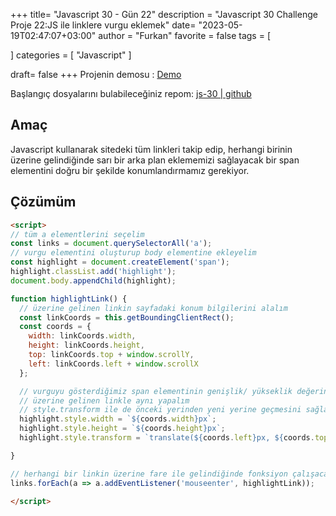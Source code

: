 +++
title= "Javascript 30 - Gün 22"
description = "Javascript 30 Challenge Proje 22:JS ile linklere vurgu eklemek"
date= "2023-05-19T02:47:07+03:00"
author = "Furkan"
favorite = false
tags = [

]
categories = [
"Javascript"
]

draft= false
+++
Projenin demosu : [Demo](https://elbaley.github.io/js-30/22/index-solution.html)

Başlangıç dosyalarını bulabileceğiniz repom: [js-30 | github](https://github.com/elbaley/js-30)

## Amaç
Javascript kullanarak sitedeki tüm linkleri takip edip, herhangi birinin üzerine gelindiğinde sarı bir arka plan eklememizi sağlayacak bir span elementini doğru bir şekilde konumlandırmamız gerekiyor.

## Çözümüm
```html
<script>
// tüm a elementlerini seçelim
const links = document.querySelectorAll('a');
// vurgu elementini oluşturup body elementine ekleyelim
const highlight = document.createElement('span');
highlight.classList.add('highlight');
document.body.appendChild(highlight);

function highlightLink() {
  // üzerine gelinen linkin sayfadaki konum bilgilerini alalım
  const linkCoords = this.getBoundingClientRect();
  const coords = {
    width: linkCoords.width,
    height: linkCoords.height,
    top: linkCoords.top + window.scrollY,
    left: linkCoords.left + window.scrollX
  };

  // vurguyu gösterdiğimiz span elementinin genişlik/ yükseklik değerini
  // üzerine gelinen linkle aynı yapalım
  // style.transform ile de önceki yerinden yeni yerine geçmesini sağlayalım
  highlight.style.width = `${coords.width}px`;
  highlight.style.height = `${coords.height}px`;
  highlight.style.transform = `translate(${coords.left}px, ${coords.top}px)`;

}

// herhangi bir linkin üzerine fare ile gelindiğinde fonksiyon çalışacaktır
links.forEach(a => a.addEventListener('mouseenter', highlightLink));

</script>
```

